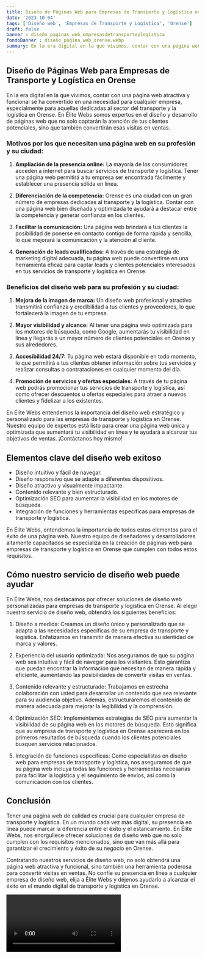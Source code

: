 ```yaml
---
title: Diseño de Páginas Web para Empresas de Transporte y Logística en Orense
date: '2023-10-04'
tags: ['Diseño web', 'Empresas de Transporte y Logística', 'Orense']
draft: false
banner : diseño_paginas_web_empresasdetransporteylogística
fondoBanner : diseño_pagina_web_orense.webp
summary: En la era digital en la que vivimos, contar con una página web atractiva y funcional se ha convertido en una necesidad para cualquier empresa, especialmente para aquellas dedicadas al sector del transporte y la logística en Orense. En Élite Webs somos expertos en el diseño y desarrollo de páginas web que no solo captarán la atención de tus clientes potenciales, sino que también convertirán esas visitas en ventas. 
---
```


## **Diseño de Páginas Web para Empresas de Transporte y Logística en Orense**

En la era digital en la que vivimos, contar con una página web atractiva y funcional se ha convertido en una necesidad para cualquier empresa, especialmente para aquellas dedicadas al sector del transporte y la logística en Orense. En Élite Webs somos expertos en el diseño y desarrollo de páginas web que no solo captarán la atención de tus clientes potenciales, sino que también convertirán esas visitas en ventas. 

### **Motivos por los que necesitan una página web en su profesión y su ciudad:**

1. **Ampliación de la presencia online:** La mayoría de los consumidores acceden a internet para buscar servicios de transporte y logística. Tener una página web permitirá a tu empresa ser encontrada fácilmente y establecer una presencia sólida en línea.

2. **Diferenciación de la competencia:** Orense es una ciudad con un gran número de empresas dedicadas al transporte y la logística. Contar con una página web bien diseñada y optimizada te ayudará a destacar entre la competencia y generar confianza en los clientes.

3. **Facilitar la comunicación:** Una página web brindará a tus clientes la posibilidad de ponerse en contacto contigo de forma rápida y sencilla, lo que mejorará la comunicación y la atención al cliente.

4. **Generación de leads cualificados:** A través de una estrategia de marketing digital adecuada, tu página web puede convertirse en una herramienta eficaz para captar leads y clientes potenciales interesados en tus servicios de transporte y logística en Orense.

### **Beneficios del diseño web para su profesión y su ciudad:**

1. **Mejora de la imagen de marca:** Un diseño web profesional y atractivo transmitirá confianza y credibilidad a tus clientes y proveedores, lo que fortalecerá la imagen de tu empresa.

2. **Mayor visibilidad y alcance:** Al tener una página web optimizada para los motores de búsqueda, como Google, aumentarás tu visibilidad en línea y llegarás a un mayor número de clientes potenciales en Orense y sus alrededores.

3. **Accesibilidad 24/7:** Tu página web estará disponible en todo momento, lo que permitirá a tus clientes obtener información sobre tus servicios y realizar consultas o contrataciones en cualquier momento del día.

4. **Promoción de servicios y ofertas especiales:** A través de tu página web podrás promocionar tus servicios de transporte y logística, así como ofrecer descuentos u ofertas especiales para atraer a nuevos clientes y fidelizar a los existentes.

En Élite Webs entendemos la importancia del diseño web estratégico y personalizado para las empresas de transporte y logística en Orense. Nuestro equipo de expertos está listo para crear una página web única y optimizada que aumentará tu visibilidad en línea y te ayudará a alcanzar tus objetivos de ventas. ¡Contáctanos hoy mismo!

<GifSeo />

<Cta />

## Elementos clave del diseño web exitoso

- Diseño intuitivo y fácil de navegar.
- Diseño responsivo que se adapte a diferentes dispositivos.
- Diseño atractivo y visualmente impactante.
- Contenido relevante y bien estructurado.
- Optimización SEO para aumentar la visibilidad en los motores de búsqueda.
- Integración de funciones y herramientas específicas para empresas de transporte y logística.

En Élite Webs, entendemos la importancia de todos estos elementos para el éxito de una página web. Nuestro equipo de diseñadores y desarrolladores altamente capacitados se especializa en la creación de páginas web para empresas de transporte y logística en Orense que cumplen con todos estos requisitos.

## Cómo nuestro servicio de diseño web puede ayudar

En Élite Webs, nos destacamos por ofrecer soluciones de diseño web personalizadas para empresas de transporte y logística en Orense. Al elegir nuestro servicio de diseño web, obtendrá los siguientes beneficios:

1. Diseño a medida: Creamos un diseño único y personalizado que se adapta a las necesidades específicas de su empresa de transporte y logística. Enfatizamos en transmitir de manera efectiva su identidad de marca y valores.

2. Experiencia del usuario optimizada: Nos aseguramos de que su página web sea intuitiva y fácil de navegar para los visitantes. Esto garantiza que puedan encontrar la información que necesitan de manera rápida y eficiente, aumentando las posibilidades de convertir visitas en ventas.

3. Contenido relevante y estructurado: Trabajamos en estrecha colaboración con usted para desarrollar un contenido que sea relevante para su audiencia objetivo. Además, estructuraremos el contenido de manera adecuada para mejorar la legibilidad y la comprensión.

4. Optimización SEO: Implementamos estrategias de SEO para aumentar la visibilidad de su página web en los motores de búsqueda. Esto significa que su empresa de transporte y logística en Orense aparecerá en los primeros resultados de búsqueda cuando los clientes potenciales busquen servicios relacionados.

5. Integración de funciones específicas: Como especialistas en diseño web para empresas de transporte y logística, nos aseguramos de que su página web incluya todas las funciones y herramientas necesarias para facilitar la logística y el seguimiento de envíos, así como la comunicación con los clientes.

## Conclusión

Tener una página web de calidad es crucial para cualquier empresa de transporte y logística. En un mundo cada vez más digital, su presencia en línea puede marcar la diferencia entre el éxito y el estancamiento. En Élite Webs, nos enorgullece ofrecer soluciones de diseño web que no solo cumplen con los requisitos mencionados, sino que van más allá para garantizar el crecimiento y éxito de su negocio en Orense.

Contratando nuestros servicios de diseño web, no solo obtendrá una página web atractiva y funcional, sino también una herramienta poderosa para convertir visitas en ventas. No confíe su presencia en línea a cualquier empresa de diseño web, elija a Élite Webs y déjenos ayudarlo a alcanzar el éxito en el mundo digital de transporte y logística en Orense.

<Video />

<CtaBot job='Empresas de Transporte y Logística' city='Orense'/>

<Gmaps query='Orense+españa+maps' />